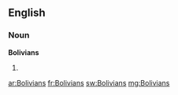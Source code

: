 ==English==

===Noun===
'''Bolivians'''

# {{plural of|Bolivian}}

[[ar:Bolivians]]
[[fr:Bolivians]]
[[sw:Bolivians]]
[[mg:Bolivians]]